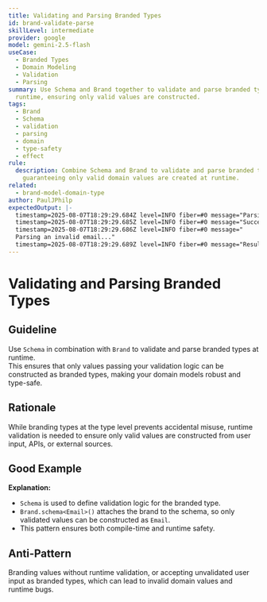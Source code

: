 ```yaml
---
title: Validating and Parsing Branded Types
id: brand-validate-parse
skillLevel: intermediate
provider: google
model: gemini-2.5-flash
useCase:
  - Branded Types
  - Domain Modeling
  - Validation
  - Parsing
summary: Use Schema and Brand together to validate and parse branded types at
  runtime, ensuring only valid values are constructed.
tags:
  - Brand
  - Schema
  - validation
  - parsing
  - domain
  - type-safety
  - effect
rule:
  description: Combine Schema and Brand to validate and parse branded types,
    guaranteeing only valid domain values are created at runtime.
related:
  - brand-model-domain-type
author: PaulJPhilp
expectedOutput: |-
  timestamp=2025-08-07T18:29:29.684Z level=INFO fiber=#0 message="Parsing a valid email..."
  timestamp=2025-08-07T18:29:29.685Z level=INFO fiber=#0 message="Successfully parsed: user@example.com"
  timestamp=2025-08-07T18:29:29.686Z level=INFO fiber=#0 message="
  Parsing an invalid email..."
  timestamp=2025-08-07T18:29:29.689Z level=INFO fiber=#0 message="Result of parsing invalid email: {\"_id\":\"Either\",\"_tag\":\"Left\",\"left\":{\"_id\":\"ParseError\",\"message\":\"a string matching the pattern ^[^@]+@[^@]+\\.[^@]+$ & Brand<\"Email\">\n└─ Predicate refinement failure\n   └─ Expected a string matching the pattern ^[^@]+@[^@]+\\.[^@]+$, actual \"not-an-email\"\"}}"
---
```


# Validating and Parsing Branded Types

## Guideline

Use `Schema` in combination with `Brand` to validate and parse branded types at runtime.  
This ensures that only values passing your validation logic can be constructed as branded types, making your domain models robust and type-safe.

## Rationale

While branding types at the type level prevents accidental misuse, runtime validation is needed to ensure only valid values are constructed from user input, APIs, or external sources.

## Good Example

<Example path="./src/brand-validate-parse.ts" />

**Explanation:**  
- `Schema` is used to define validation logic for the branded type.
- `Brand.schema<Email>()` attaches the brand to the schema, so only validated values can be constructed as `Email`.
- This pattern ensures both compile-time and runtime safety.

## Anti-Pattern

Branding values without runtime validation, or accepting unvalidated user input as branded types, which can lead to invalid domain values and runtime bugs.